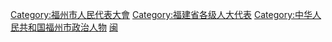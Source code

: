[[Category:福州市人民代表大會|Category:福州市人民代表大會]]
[[Category:福建省各级人大代表|Category:福建省各级人大代表]]
[[Category:中华人民共和国福州市政治人物|Category:中华人民共和国福州市政治人物]]
[[Category:设区的市人大代表|闽]]